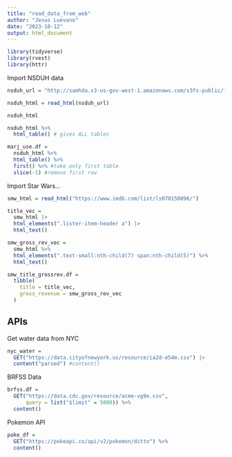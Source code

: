 ```yaml
---
title: "read_data_from_web"
author: "Jesus Luevano"
date: "2023-10-12"
output: html_document
---
```


```r
library(tidyverse)
library(rvest)
library(httr)
```

Import NSDUH data

```r
nsduh_url = "http://samhda.s3-us-gov-west-1.amazonaws.com/s3fs-public/field-uploads/2k15StateFiles/NSDUHsaeShortTermCHG2015.htm"

nsduh_html = read_html(nsduh_url)

nsduh_html
```

```r
nsduh_html %>%
  html_table() # gives ALL tables

marj_use.df =
  nsduh_html %>%
  html_table() %>%
  first() %>% #take only first table
  slice(-1) #remove first row
```

Import Star Wars...

```r
smw_html = read_html("https://www.imdb.com/list/ls070150896/")

title_vec = 
  smw_html |>
  html_elements(".lister-item-header a") |>
  html_text()

smw_gross_rev_vec = 
  smw_html %>%
  html_elements(".text-small:nth-child(7) span:nth-child(5)") %>%
  html_text()
```

```r
smw_title_grossrev.df =
  tibble(
    title = title_vec,
    gross_revenue = smw_gross_rev_vec
  )
```

## APIs

Get water data from NYC

```r
nyc_water = 
  GET("https://data.cityofnewyork.us/resource/ia2d-e54m.csv") |> 
  content("parsed") #content()
```

BRFSS Data 

```r
brfss.df = 
  GET("https://data.cdc.gov/resource/acme-vg9e.csv",
      query = list("$limit" = 5000)) %>%
  content()
```


Pokemon API

```r
poke_df =
  GET("https://pokeapi.co/api/v2/pokemon/ditto") %>%
  content()
```

